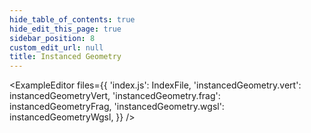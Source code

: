 ```yaml
---
hide_table_of_contents: true
hide_edit_this_page: true
sidebar_position: 8
custom_edit_url: null
title: Instanced Geometry
---
```



<ExampleEditor
  files={{
    'index.js': IndexFile,
    'instancedGeometry.vert': instancedGeometryVert,
    'instancedGeometry.frag': instancedGeometryFrag,
    'instancedGeometry.wgsl': instancedGeometryWgsl,
  }}
/>
